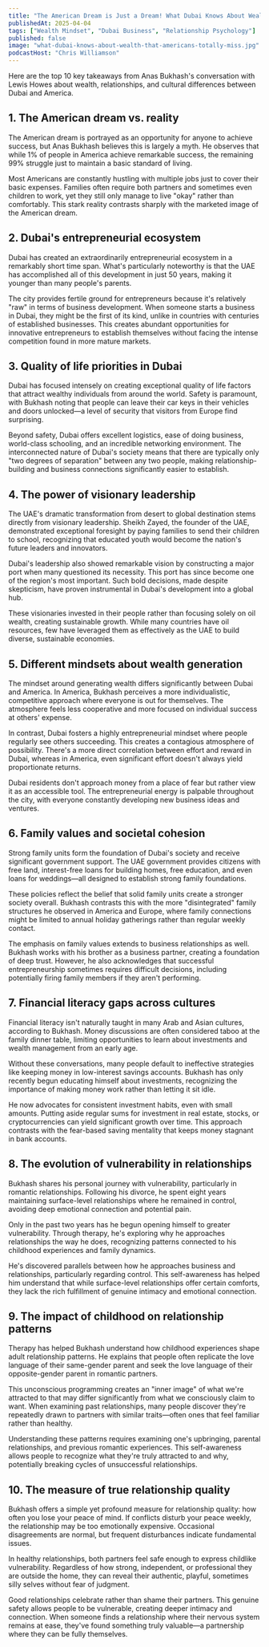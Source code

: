 ```yaml
---
title: "The American Dream is Just a Dream! What Dubai Knows About Wealth That Americans Totally Miss!"
publishedAt: 2025-04-04
tags: ["Wealth Mindset", "Dubai Business", "Relationship Psychology"]
published: false
image: "what-dubai-knows-about-wealth-that-americans-totally-miss.jpg"
podcastHost: "Chris Williamson"
---
```



<PodcastSummaryPageLayout frontmatter={frontmatter}>

Here are the top 10 key takeaways from Anas Bukhash's conversation with Lewis Howes about wealth, relationships, and cultural differences between Dubai and America.

## 1. The American dream vs. reality

The American dream is portrayed as an opportunity for anyone to achieve success, but Anas Bukhash believes this is largely a myth. He observes that while 1% of people in America achieve remarkable success, the remaining 99% struggle just to maintain a basic standard of living.

Most Americans are constantly hustling with multiple jobs just to cover their basic expenses. Families often require both partners and sometimes even children to work, yet they still only manage to live "okay" rather than comfortably. This stark reality contrasts sharply with the marketed image of the American dream.

## 2. Dubai's entrepreneurial ecosystem

Dubai has created an extraordinarily entrepreneurial ecosystem in a remarkably short time span. What's particularly noteworthy is that the UAE has accomplished all of this development in just 50 years, making it younger than many people's parents.

The city provides fertile ground for entrepreneurs because it's relatively "raw" in terms of business development. When someone starts a business in Dubai, they might be the first of its kind, unlike in countries with centuries of established businesses. This creates abundant opportunities for innovative entrepreneurs to establish themselves without facing the intense competition found in more mature markets.

## 3. Quality of life priorities in Dubai

Dubai has focused intensely on creating exceptional quality of life factors that attract wealthy individuals from around the world. Safety is paramount, with Bukhash noting that people can leave their car keys in their vehicles and doors unlocked—a level of security that visitors from Europe find surprising.

Beyond safety, Dubai offers excellent logistics, ease of doing business, world-class schooling, and an incredible networking environment. The interconnected nature of Dubai's society means that there are typically only "two degrees of separation" between any two people, making relationship-building and business connections significantly easier to establish.

## 4. The power of visionary leadership

The UAE's dramatic transformation from desert to global destination stems directly from visionary leadership. Sheikh Zayed, the founder of the UAE, demonstrated exceptional foresight by paying families to send their children to school, recognizing that educated youth would become the nation's future leaders and innovators.

Dubai's leadership also showed remarkable vision by constructing a major port when many questioned its necessity. This port has since become one of the region's most important. Such bold decisions, made despite skepticism, have proven instrumental in Dubai's development into a global hub.

These visionaries invested in their people rather than focusing solely on oil wealth, creating sustainable growth. While many countries have oil resources, few have leveraged them as effectively as the UAE to build diverse, sustainable economies.

## 5. Different mindsets about wealth generation

The mindset around generating wealth differs significantly between Dubai and America. In America, Bukhash perceives a more individualistic, competitive approach where everyone is out for themselves. The atmosphere feels less cooperative and more focused on individual success at others' expense.

In contrast, Dubai fosters a highly entrepreneurial mindset where people regularly see others succeeding. This creates a contagious atmosphere of possibility. There's a more direct correlation between effort and reward in Dubai, whereas in America, even significant effort doesn't always yield proportionate returns.

Dubai residents don't approach money from a place of fear but rather view it as an accessible tool. The entrepreneurial energy is palpable throughout the city, with everyone constantly developing new business ideas and ventures.

## 6. Family values and societal cohesion

Strong family units form the foundation of Dubai's society and receive significant government support. The UAE government provides citizens with free land, interest-free loans for building homes, free education, and even loans for weddings—all designed to establish strong family foundations.

These policies reflect the belief that solid family units create a stronger society overall. Bukhash contrasts this with the more "disintegrated" family structures he observed in America and Europe, where family connections might be limited to annual holiday gatherings rather than regular weekly contact.

The emphasis on family values extends to business relationships as well. Bukhash works with his brother as a business partner, creating a foundation of deep trust. However, he also acknowledges that successful entrepreneurship sometimes requires difficult decisions, including potentially firing family members if they aren't performing.

## 7. Financial literacy gaps across cultures

Financial literacy isn't naturally taught in many Arab and Asian cultures, according to Bukhash. Money discussions are often considered taboo at the family dinner table, limiting opportunities to learn about investments and wealth management from an early age.

Without these conversations, many people default to ineffective strategies like keeping money in low-interest savings accounts. Bukhash has only recently begun educating himself about investments, recognizing the importance of making money work rather than letting it sit idle.

He now advocates for consistent investment habits, even with small amounts. Putting aside regular sums for investment in real estate, stocks, or cryptocurrencies can yield significant growth over time. This approach contrasts with the fear-based saving mentality that keeps money stagnant in bank accounts.

## 8. The evolution of vulnerability in relationships

Bukhash shares his personal journey with vulnerability, particularly in romantic relationships. Following his divorce, he spent eight years maintaining surface-level relationships where he remained in control, avoiding deep emotional connection and potential pain.

Only in the past two years has he begun opening himself to greater vulnerability. Through therapy, he's exploring why he approaches relationships the way he does, recognizing patterns connected to his childhood experiences and family dynamics.

He's discovered parallels between how he approaches business and relationships, particularly regarding control. This self-awareness has helped him understand that while surface-level relationships offer certain comforts, they lack the rich fulfillment of genuine intimacy and emotional connection.

## 9. The impact of childhood on relationship patterns

Therapy has helped Bukhash understand how childhood experiences shape adult relationship patterns. He explains that people often replicate the love language of their same-gender parent and seek the love language of their opposite-gender parent in romantic partners.

This unconscious programming creates an "inner image" of what we're attracted to that may differ significantly from what we consciously claim to want. When examining past relationships, many people discover they're repeatedly drawn to partners with similar traits—often ones that feel familiar rather than healthy.

Understanding these patterns requires examining one's upbringing, parental relationships, and previous romantic experiences. This self-awareness allows people to recognize what they're truly attracted to and why, potentially breaking cycles of unsuccessful relationships.

## 10. The measure of true relationship quality

Bukhash offers a simple yet profound measure for relationship quality: how often you lose your peace of mind. If conflicts disturb your peace weekly, the relationship may be too emotionally expensive. Occasional disagreements are normal, but frequent disturbances indicate fundamental issues.

In healthy relationships, both partners feel safe enough to express childlike vulnerability. Regardless of how strong, independent, or professional they are outside the home, they can reveal their authentic, playful, sometimes silly selves without fear of judgment.

Good relationships celebrate rather than shame their partners. This genuine safety allows people to be vulnerable, creating deeper intimacy and connection. When someone finds a relationship where their nervous system remains at ease, they've found something truly valuable—a partnership where they can be fully themselves.

</PodcastSummaryPageLayout>
